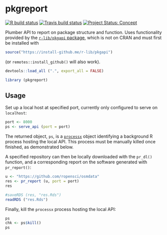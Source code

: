 # pkgreport

<!-- badges: start -->
[![R build status](https://github.com/mpadge/pkgreport/workflows/R-CMD-check/badge.svg)](https://github.com/mpadge/pkgreport/actions)
[![Travis build status](https://travis-ci.org/mpadge/pkgreport?branch=master)](https://travis-ci.org/mpadge/pkgreport)
[![Project Status: Concept](https://www.repostatus.org/badges/latest/concept.svg)](https://www.repostatus.org/#concept)
<!-- badges: end -->

Plumber API to report on package structure and function. Uses functionality
provided by the [`r-lib/pkgapi` package](https://github.com/r-lib/pkgapi),
which is not on CRAN and must first be installed with
```r
source("https://install-github.me/r-lib/pkgapi")
```
(or `remotes::install_github()` will also work).

```r
devtools::load_all (".", export_all = FALSE)
```
```r
library (pkgreport)
```



## Usage

Set up a local host at specified port, currently only configured to serve on `localhost`:

```r
port <- 8000
ps <- serve_api (port = port)
```
The returned object, `ps`, is a [`processx`](https://github.com/r-lib/processx)
object identifying a background R process hosting the local API. This process
must be manually killed once finished, as demonstrated below.

A specified repository can then be locally downloaded with the `pr_dl()`
function, and a corresponding report on the software generated with
`pr_report()`:

```r
u <- "https://github.com/ropensci/osmdata"
res <- pr_report (u, port = port)
res
```
```r
#saveRDS (res, "res.Rds")
readRDS ("res.Rds")
```


Finally, kill the `processx` process hosting the local API:
```r
ps
chk <- ps$kill()
ps
```


